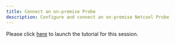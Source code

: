 ```yaml
---
title: Connect an on-premise Probe
description: Configure and connect an on-premise Netcool Probe
---
```


Please click [here](https://community.ibm.com/community/user/aiops/blogs/zane-bray1/2022/04/13/getting-started-with-watson-aiops-event-manager-27) to launch the tutorial for this session.

